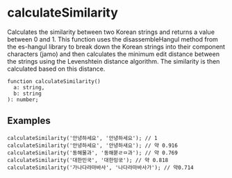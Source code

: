 

# calculateSimilarity

Calculates the similarity between two Korean strings and returns a value between 0 and 1. This function uses the disassembleHangul method from the es-hangul library to break down the Korean strings into their component characters (jamo) and then calculates the minimum edit distance between the strings using the Levenshtein distance algorithm. The similarity is then calculated based on this distance.

```tsx
function calculateSimilarity()
  a: string,
  b: string
): number;
```

## Examples

```tsx
calculateSimilarity('안녕하세요', '안녕하세요'); // 1
calculateSimilarity('안녕하세요', '안녕하새요'); // 약 0.916
calculateSimilarity('동해물과', '동해붇ㄹㅁ과'); // 약 0.769
calculateSimilarity('대한민국', '대한밍굮'); // 약 0.818
calculateSimilarity('가나다라마바사', '나다라마바사가'); // 약0.714 
```

<CalculateSimilarityDemo />
